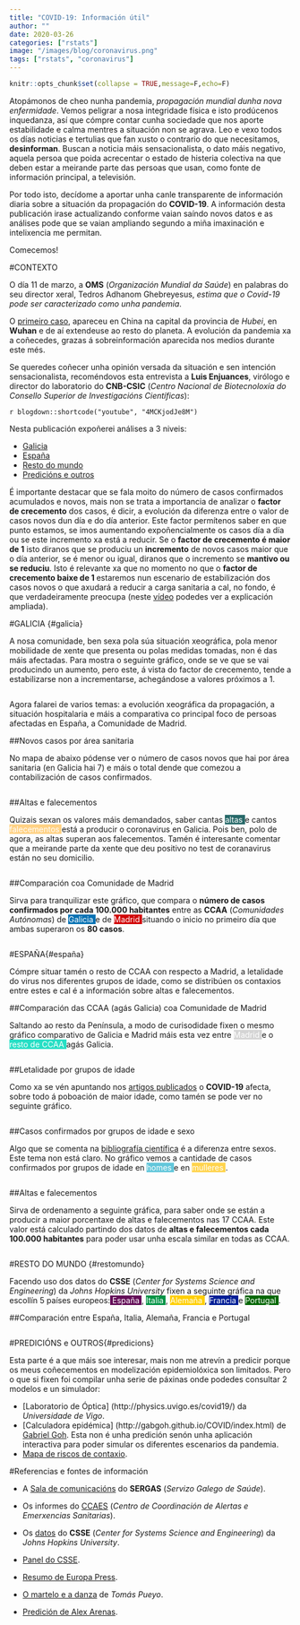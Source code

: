 ```yaml
---
title: "COVID-19: Información útil"
author: ""
date: 2020-03-26
categories: ["rstats"]
image: "/images/blog/coronavirus.png"
tags: ["rstats", "coronavirus"] 
---
```


```r
knitr::opts_chunk$set(collapse = TRUE,message=F,echo=F)
```



Atopámonos de cheo nunha pandemia, *propagación mundial dunha nova enfermidade*. Vemos peligrar a nosa integridade física e isto prodúcenos inquedanza, así que cómpre contar cunha sociedade que nos aporte estabilidade e calma mentres a situación non se agrava. Leo e vexo todos os días noticias e tertulias que fan xusto o contrario do que necesitamos, **desinforman**. Buscan a noticia máis sensacionalista, o dato máis negativo, aquela persoa que poida acrecentar o estado de histeria colectiva na que deben estar a meirande parte das persoas que usan, como fonte de información principal, a televisión.

Por todo isto, decídome a aportar unha canle transparente de información diaria sobre a situación da propagación do **COVID-19**. A información desta publicación irase actualizando conforme vaian saíndo novos datos e as análises pode que se vaian ampliando segundo a miña imaxinación e intelixencia me permitan. 

Comecemos!

#CONTEXTO

O día 11 de marzo, a **OMS** (*Organización Mundial da Saúde*) en palabras do seu director xeral, Tedros Adhanom Ghebreyesus,
*estima que o Covid-19 pode ser caracterizado como unha pandemia*. 

O [primeiro caso](https://www.thelancet.com/journals/lancet/article/PIIS0140-6736(20)30370-6/fulltext), apareceu en China na capital da provincia de *Hubei*, en **Wuhan** e de aí extendeuse ao resto do planeta. A evolución da pandemia xa a coñecedes, grazas á sobreinformación aparecida nos medios durante este més.

Se queredes coñecer unha opinión versada da situación e sen intención sensacionalista, recoméndovos esta entrevista a **Luis Enjuances**, virólogo e director do laboratorio do **CNB-CSIC** (*Centro Nacional de Biotecnoloxía do Consello Superior de Investigacións Científicas*):

`r blogdown::shortcode("youtube", "4MCKjodJe8M")`

Nesta publicación expoñerei análises a 3 niveis:

- [Galicia](#galicia)
- [España](#españa)
- [Resto do mundo](#restomundo)
- [Predicións e outros](#predicions)

É importante destacar que se fala moito do número de casos confirmados acumulados e novos, mais non se trata a importancia de analizar o **factor de crecemento** dos casos, é dicir, a evolución da diferenza entre o valor de casos novos dun día e do día anterior. Este factor permítenos saber en que punto estamos, se imos aumentando expoñencialmente os casos día a día ou se este incremento xa está a reducir. Se o **factor de crecemento é maior de 1** isto diranos que se produciu un **incremento** de novos casos maior que o día anterior, se é menor ou igual, diranos que o incremento se **mantivo ou se reduciu**. Isto é relevante xa que no momento no que o **factor de crecemento baixe de 1 **estaremos nun escenario de estabilización dos casos novos o que axudará a reducir a carga sanitaria a cal, no fondo, é que verdadeiramente preocupa (neste [vídeo](https://www.youtube.com/watch?v=Kas0tIxDvrg&feature=youtu.be) podedes ver a explicación ampliada).

#GALICIA {#galicia}

A nosa comunidade, ben sexa pola súa situación xeográfica, pola menor mobilidade de xente que presenta ou polas medidas tomadas, non é das máis afectadas. Para mostra o seguinte gráfico, onde se ve que se vai producindo un aumento, pero este, á vista do factor de crecemento, tende a estabilizarse non a incrementarse, achegándose a valores próximos a 1.


<img src="../../images/covid_19/acumulados_galicia_factor.png" alt="" />

Agora falarei de varios temas: a evolución xeográfica da propagación, a situación hospitalaria e máis a comparativa co principal foco de persoas afectadas en España, a Comunidade de Madrid.

##Novos casos por área sanitaria

No mapa de abaixo pódense ver o número de casos novos que hai por área sanitaria (en Galicia hai 7) e máis o total dende que comezou a contabilización de casos confirmados.

<img src="../../images/covid_19/mapa_galicia_casos.png" alt="" />

##Altas e falecementos

Quizais sexan os valores máis demandados, saber cantas <a id="div1" style=" color:#fff; background-color: rgba(42,107,107,255);"> altas </a> e cantos <a id="div1" style=" color:#fff; background-color: rgba(255,210,133,255);"> falecementos </a> está a producir o coronavirus en Galicia. Pois ben, polo de agora, as altas superan aos falecementos. Tamén é interesante comentar que a meirande parte da xente que deu positivo no test de coranavirus están no seu domicilio.

<img src="../../images/covid_19/resumo_estado_casos.png" alt="" />


##Comparación coa Comunidade de Madrid

Sirva para tranquilizar este gráfico, que compara o **número de casos confirmados por cada 100.000 habitantes** entre as **CCAA** (*Comunidades Autónomas*) de <a id="div1" style=" color:#fff; background-color: rgba(3,113,179,255);"> Galicia </a> e de <a id="div1" style=" color:#fff; background-color: rgba(209,0,2,250);"> Madrid </a> situando o inicio no primeiro día que ambas superaron os **80 casos**.

<img src="../../images/covid_19/comparacion_galicia_madrid.png" alt="" />


#ESPAÑA{#españa}

Cómpre situar tamén o resto de CCAA con respecto a Madrid, a letalidade do virus nos diferentes grupos de idade, como se distribúen os contaxios entre estes e cal é a información sobre altas e falecementos.

##Comparación das CCAA (agás Galicia) coa Comunidade de Madrid

Saltando ao resto da Península, a modo de curisodidade fixen o mesmo gráfico comparativo de Galicia e Madrid máis esta vez entre
<a id="div1" style=" color:#fff; background-color: rgba(213,213,213,250);"> Madrid </a> e o <a id="div1" style=" color:#fff; background-color: rgba(40,223,197,255);"> resto de CCAA </a> agás Galicia.

<img src="../../images/covid_19/comparacion_madrid_resto-ccaa.png" alt="" />

##Letalidade por grupos de idade

Como xa se vén apuntando nos [artigos publicados](https://www.thelancet.com/journals/lancet/article/PIIS0140-6736(20)30566-3/fulltext) o **COVID-19** afecta, sobre todo á poboación de maior idade, como tamén se pode ver no seguinte gráfico.

<img src="../../images/covid_19/casos_grupos_idade_letalidade.png" alt="" />

##Casos confirmados por grupos de idade e sexo

Algo que se comenta na [bibliografía científica](https://www.thelancet.com/journals/lancet/article/PIIS0140-6736(20)30526-2/fulltext) é a diferenza entre sexos. Este tema non está claro. No gráfico vemos a cantidade de casos confirmados por grupos de idade en <a id="div1" style=" color:#fff; background-color: rgba(99,199,219,255);"> homes </a> e en  <a id="div1" style=" color:#fff; background-color: rgba(255,212,78,250);"> mulleres </a>.

<img src="../../images/covid_19/casos_grupos_idade.png" alt="" />

##Altas e falecementos
 
Sirva de ordenamento a seguinte gráfica, para saber onde se están a producir a maior porcentaxe de altas e falecementos nas 17 CCAA. Este valor está calculado partindo dos datos de **altas e falecementos cada 100.000 habitantes** para poder usar unha escala similar en todas as CCAA.

<img src="../../images/covid_19/altas_defuncions_ccaa.png" alt="" />


#RESTO DO MUNDO {#restomundo}

Facendo uso dos datos do **CSSE** (*Center for Systems Science and Engineering*) da *Johns Hopkins University* fixen a seguinte gráfica na que escollín 5 países europeos:<a id="div1" style=" color:#fff; background-color: rgba(99,11,87,255);"> España </a>, 
<a id="div1" style=" color:#fff; background-color: rgba(0,147,68,250);"> Italia </a>, <a id="div1" style=" color:#fff; background-color: rgba(255,207,0,255);"> Alemaña </a>, <a id="div1" style=" color:#fff; background-color: rgba(0,30,150,250);"> Francia </a> e <a id="div1" style=" color:#fff; background-color: rgba(0,102,0,255);"> Portugal </a>.

##Comparación entre España, Italia, Alemaña, Francia e Portugal

<img src="../../images/covid_19/comparacion_paises_defuncions.png" alt="" />

#PREDICIÓNS e OUTROS{#predicions}

Esta parte é a que máis soe interesar, mais non me atrevín a predicir porque os meus coñecementos en modelización epidemiolóxica son limitados. Pero o que si fixen foi compilar unha serie de páxinas onde podedes consultar 2 modelos e un simulador:

* [Laboratorio de Óptica] (http://physics.uvigo.es/covid19/) da *Universidade de Vigo*.
* [Calculadora epidémica] (http://gabgoh.github.io/COVID/index.html) de [Gabriel Goh](https://twitter.com/gabeeegoooh). Esta non é unha predición senón unha aplicación interactiva para poder simular os diferentes escenarios da pandemia.
* [Mapa de riscos de contaxio](https://covid-19-risk.github.io/map/spain/es/).


#Referencias e fontes de información

* A [Sala de comunicacións](https://saladecomunicacion.sergas.es/Paginas/ListaxeNovas.aspx?idioma=ga) do **SERGAS** (*Servizo Galego de Saúde*).

* Os informes do [CCAES](https://www.mscbs.gob.es/profesionales/saludPublica/ccayes/alertasActual/nCov-China/home.htm) (*Centro de Coordinación de Alertas e Emerxencias Sanitarias*).

* Os [datos](https://github.com/CSSEGISandData/COVID-19) do **CSSE** (*Center for Systems Science and Engineering*) da *Johns Hopkins University*.

* [Panel do CSSE](https://coronavirus.jhu.edu/map.html).

* [Resumo de Europa Press](https://www.epdata.es/datos/coronavirus-china-datos-graficos/498).

* [O martelo e a danza](https://medium.com/@tomaspueyo/coronavirus-the-hammer-and-the-dance-be9337092b56) de *Tomás Pueyo*.

* [Predición de Alex Arenas](http://xornaldelemos.gal/sociedade/18817-fisico-da-urv-di-que-o-pico-de-infectados-superara-os-20-000-entre-as-persoas-sen-restricion-de-mobilidade/).
